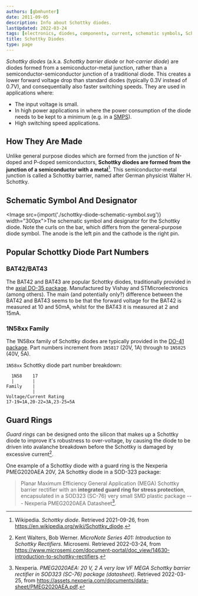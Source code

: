 ```yaml
---
authors: [gbmhunter]
date: 2011-09-05
description: Info about Schottky diodes.
lastUpdated: 2022-03-24
tags: [electronics, diodes, components, current, schematic symbols, Schottky, BAT42, BAT43, guard rings, semiconductors, silicon]
title: Schottky Diodes
type: page
---
```


_Schottky diodes_ (a.k.a. _Schottky barrier diode_ or _hot-carrier diode_) are diodes formed from a semiconductor-metal junction, rather than a semiconductor-semiconductor junction of a traditional diode. This creates a lower forward voltage drop than standard diodes (typically 0.3V instead of 0.7V), and consequentially also faster switching speeds. They are used in applications where:

* The input voltage is small.
* In high power applications in where the power consumption of the diode needs to be kept to a minimum (e.g. in a [SMPS](/electronics/components/power-regulators/switch-mode-power-supplies-smps/)).
* High switching speed applications.

## How They Are Made

Unlike general purpose diodes which are formed from the junction of N-doped and P-doped semiconductors, **Schottky diodes are formed from the junction of a semiconductor with a metal**[^bib-wikipedia-schottky]. This semiconductor-metal junction is called a Schottky barrier, named after German physicist Walter H. Schottky.

## Schematic Symbol And Designator

<Image src={import('./schottky-diode-schematic-symbol.svg')} width="300px">The schematic symbol and designator for the Schottky diode. Note the curls on the bar, which differs from the general-purpose diode symbol. The anode is the left pin and the cathode is the right pin.</Image>

## Popular Schottky Diode Part Numbers

### BAT42/BAT43

The BAT42 and BAT43 are popular Schottky diodes, traditionally provided in the [axial DO-35 package](/pcb-design/component-packages/do-35-component-package/). Manufactured by Vishay and STMicroelectronics (among others). The main (and potentially only?) difference between the BAT42 and BAT43 seems to be that the forward voltage for the BAT42 is measured at 10 and 50mA, whilst for the BAT43 it is measured at 2 and 15mA.

### 1N58xx Family

The 1N58xx family of Schottky diodes are typically provided in the [DO-41 package](/pcb-design/component-packages/do-41-component-package/). Part numbers increment from `1N5817` (20V, 1A) through to `1N5825` (40V, 5A).

`1N58xx` Schottky diode part number breakdown:

```text
  1N58    17
  |       |
Family    |
          |
Voltage/Current Rating
17-19=1A,20-22=3A,23-25=5A
```

## Guard Rings

_Guard rings_ can be designed onto the silicon that makes up a Schottky diode to improve it's robustness to over-voltage, by causing the diode to be driven into avalanche breakdown before the Schottky is damaged by excessive current[^bib-microsemi-intro-to-schottky].

One example of a Schottky diode with a guard ring is the Nexperia PMEG2020AEA 20V, 2A Schottky diode in a SOD-323 package:


> Planar Maximum Efficiency General Application (MEGA) Schottky barrier rectifier with an **integrated
> guard ring for stress protection**, encapsulated in a SOD323 (SC-76) very small SMD plastic
> package --- Nexperia PMEG2020AEA Datasheet[^bib-nexperia-pmeg2020aea].

[^bib-wikipedia-schottky]:  Wikipedia. _Schottky diode_. Retrieved 2021-09-26, from https://en.wikipedia.org/wiki/Schottky_diode.
[^bib-microsemi-intro-to-schottky]:  Kent Walters, Bob Werner. _MicroNote Series 401: Introduction to Schottky Rectifiers_. Microsemi. Retrieved 2022-03-24, from https://www.microsemi.com/document-portal/doc_view/14630-introduction-to-schottky-rectifiers.
[^bib-nexperia-pmeg2020aea]:  Nexperia. _PMEG2020AEA: 20 V, 2 A very low VF MEGA Schottky barrier rectifier in SOD323 (SC-76) package (datasheet)_. Retrieved 2022-03-25, from https://assets.nexperia.com/documents/data-sheet/PMEG2020AEA.pdf.
